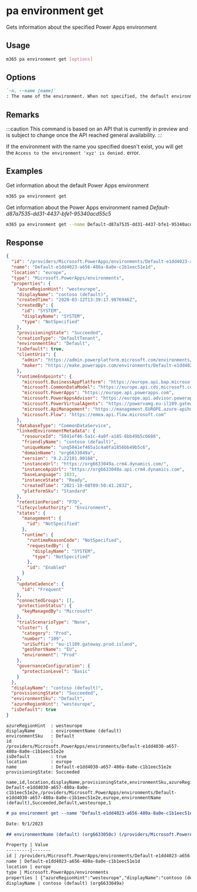 
# pa environment get

Gets information about the specified Power Apps environment

## Usage

```sh
m365 pa environment get [options]
```

## Options

```md defintion-list
`-n, --name [name]`
: The name of the environment. When not specified, the default environment is retrieved.
```

<Global />

## Remarks

:::caution
This command is based on an API that is currently in preview and is subject to change once the API reached general availability.
:::

If the environment with the name you specified doesn't exist, you will get the `Access to the environment 'xyz' is denied.` error.

## Examples

Get information about the default Power Apps environment

```sh
m365 pa environment get
```

Get information about the Power Apps environment named _Default-d87a7535-dd31-4437-bfe1-95340acd55c5_

```sh
m365 pa environment get --name Default-d87a7535-dd31-4437-bfe1-95340acd55c5
```

## Response

<Tabs>
  <TabItem value="JSON">

  ```json
  {
    "id": "/providers/Microsoft.PowerApps/environments/Default-e1dd4023-a656-480a-8a0e-c1b1eec51e1d",
    "name": "Default-e1dd4023-a656-480a-8a0e-c1b1eec51e1d",
    "location": "europe",
    "type": "Microsoft.PowerApps/environments",
    "properties": {
      "azureRegionHint": "westeurope",
      "displayName": "contoso (default)",
      "createdTime": "2020-03-12T13:39:17.9876946Z",
      "createdBy": {
        "id": "SYSTEM",
        "displayName": "SYSTEM",
        "type": "NotSpecified"
      },
      "provisioningState": "Succeeded",
      "creationType": "DefaultTenant",
      "environmentSku": "Default",
      "isDefault": true,
      "clientUris": {
        "admin": "https://admin.powerplatform.microsoft.com/environments/environment/Default-e1dd4023-a656-480a-8a0e-c1b1eec51e1d/hub",
        "maker": "https://make.powerapps.com/environments/Default-e1dd4023-a656-480a-8a0e-c1b1eec51e1d/home"
      },
      "runtimeEndpoints": {
        "microsoft.BusinessAppPlatform": "https://europe.api.bap.microsoft.com",
        "microsoft.CommonDataModel": "https://europe.api.cds.microsoft.com",
        "microsoft.PowerApps": "https://europe.api.powerapps.com",
        "microsoft.PowerAppsAdvisor": "https://europe.api.advisor.powerapps.com",
        "microsoft.PowerVirtualAgents": "https://powervamg.eu-il109.gateway.prod.island.powerapps.com",
        "microsoft.ApiManagement": "https://management.EUROPE.azure-apihub.net",
        "microsoft.Flow": "https://emea.api.flow.microsoft.com"
      },
      "databaseType": "CommonDataService",
      "linkedEnvironmentMetadata": {
        "resourceId": "5041ef46-5a1c-4a0f-a185-6bb49b5c6686",
        "friendlyName": "contoso (default)",
        "uniqueName": "unq5041ef465a1c4a0fa1856bb49b5c6",
        "domainName": "org6633049a",
        "version": "9.2.22101.00168",
        "instanceUrl": "https://org6633049a.crm4.dynamics.com/",
        "instanceApiUrl": "https://org6633049a.api.crm4.dynamics.com",
        "baseLanguage": 1033,
        "instanceState": "Ready",
        "createdTime": "2021-10-08T09:50:41.283Z",
        "platformSku": "Standard"
      },
      "retentionPeriod": "P7D",
      "lifecycleAuthority": "Environment",
      "states": {
        "management": {
          "id": "NotSpecified"
        },
        "runtime": {
          "runtimeReasonCode": "NotSpecified",
          "requestedBy": {
            "displayName": "SYSTEM",
            "type": "NotSpecified"
          },
          "id": "Enabled"
        }
      },
      "updateCadence": {
        "id": "Frequent"
      },
      "connectedGroups": [],
      "protectionStatus": {
        "keyManagedBy": "Microsoft"
      },
      "trialScenarioType": "None",
      "cluster": {
        "category": "Prod",
        "number": "109",
        "uriSuffix": "eu-il109.gateway.prod.island",
        "geoShortName": "EU",
        "environment": "Prod"
      },
      "governanceConfiguration": {
        "protectionLevel": "Basic"
      }
    },
    "displayName": "contoso (default)",
    "provisioningState": "Succeeded",
    "environmentSku": "Default",
    "azureRegionHint": "westeurope",
    "isDefault": true
  }
  ```

  </TabItem>
  <TabItem value="Text">

  ```text
  azureRegionHint  : westeurope
  displayName      : environmentName (default)
  environmentSku   : Default
  id               : /providers/Microsoft.PowerApps/environments/Default-e1dd4030-a657-480a-8a0e-c1b1eec51e2e
  isDefault        : true
  location         : europe
  name             : Default-e1dd4030-a657-480a-8a0e-c1b1eec51e2e
  provisioningState: Succeeded
  ```

  </TabItem>
  <TabItem value="CSV">

  ```csv
  name,id,location,displayName,provisioningState,environmentSku,azureRegionHint,isDefault
  Default-e1dd4030-a657-480a-8a0e-c1b1eec51e2e,/providers/Microsoft.PowerApps/environments/Default-e1dd4030-a657-480a-8a0e-c1b1eec51e2e,europe,environmentName (default),Succeeded,Default,westeurope,1
  ```

  </TabItem>
  <TabItem value="Markdown">

  ```md
  # pa environment get --name "Default-e1dd4023-a656-480a-8a0e-c1b1eec51e1d"

  Date: 9/1/2023

  ## environmentName (default) (org6633050c) (/providers/Microsoft.PowerApps/environments/Default-e1dd4023-a656-480a-8a0e-c1b1eec51e1d)

  Property | Value
  ---------|-------
  id | /providers/Microsoft.PowerApps/environments/Default-e1dd4023-a656-480a-8a0e-c1b1eec51e1d
  name | Default-e1dd4023-a656-480a-8a0e-c1b1eec51e1d
  location | europe
  type | Microsoft.PowerApps/environments
  properties | {"azureRegionHint":"westeurope","displayName":"contoso (default) (org6633049a)","createdTime":"2020-03-12T13:39:17.9876946Z","createdBy":{"id":"SYSTEM","displayName":"SYSTEM","type":"NotSpecified"},"provisioningState":"Succeeded","creationType":"DefaultTenant","environmentSku":"Default","environmentType":"Production","isDefault":true,"runtimeEndpoints":{"microsoft.BusinessAppPlatform":"https://europe.api.bap.microsoft.com","microsoft.CommonDataModel":"https://europe.api.cds.microsoft.com","microsoft.PowerApps":"https://europe.api.powerapps.com","microsoft.PowerAppsAdvisor":"https://europe.api.advisor.powerapps.com","microsoft.PowerVirtualAgents":"https://powervamg.eu-il109.gateway.prod.island.powerapps.com","microsoft.ApiManagement":"https://management.EUROPE.azure-apihub.net","microsoft.Flow":"https://emea.api.flow.microsoft.com"},"linkedEnvironmentMetadata":{"type":"Dynamics365Instance","resourceId":"5041ef46-5a1c-4a0f-a185-6bb49b5c6686","friendlyName":"contoso (default)","uniqueName":"unq5041ef465a1c4a0fa1856bb49b5c6","domainName":"org6633049a","version":"9.2.22101.00168","instanceUrl":"https://org6633049a.crm4.dynamics.com/","instanceApiUrl":"https://org6633049a.api.crm4.dynamics.com","baseLanguage":1033,"instanceState":"Ready","createdTime":"2021-10-08T09:50:41.283Z","modifiedTime":"2022-10-29T14:04:14.0720726Z","hostNameSuffix":"crm4.dynamics.com","bapSolutionId":"00000001-0000-0000-0001-00000000009b","creationTemplates":["D365_CDS"],"webApiVersion":"v9.0","platformSku":"Standard"},"retentionPeriod":"P7D","lifecycleAuthority":"Environment","states":{"management":{"id":"NotSpecified"},"runtime":{"runtimeReasonCode":"NotSpecified","requestedBy":{"displayName":"SYSTEM","type":"NotSpecified"},"id":"Enabled"}},"updateCadence":{"id":"Frequent"},"connectedGroups":[],"protectionStatus":{"keyManagedBy":"Microsoft"},"trialScenarioType":"None","cluster":{"category":"Prod","number":"109","uriSuffix":"eu-il109.gateway.prod.island","geoShortName":"EU","environment":"Prod"},"governanceConfiguration":{"protectionLevel":"Basic"}}
  displayName | contoso (default) (org6633049a)
  ```

  </TabItem>
</Tabs>

